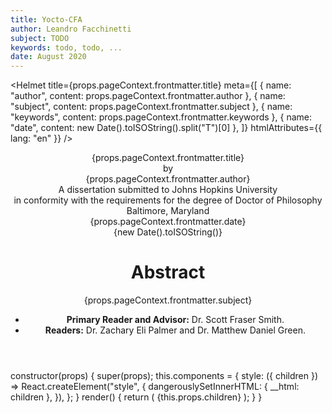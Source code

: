 ```yaml
---
title: Yocto-CFA
author: Leandro Facchinetti
subject: TODO
keywords: todo, todo, ...
date: August 2020
---
```


<Helmet
  title={props.pageContext.frontmatter.title}
  meta={[
    { name: "author", content: props.pageContext.frontmatter.author },
    { name: "subject", content: props.pageContext.frontmatter.subject },
    { name: "keywords", content: props.pageContext.frontmatter.keywords },
    { name: "date", content: new Date().toISOString().split("T")[0] },
  ]}
  htmlAttributes={{ lang: "en" }}
/>

<header>
<div className="title-page">
<div className="title">{props.pageContext.frontmatter.title}</div>
<div className="author">by<br />{props.pageContext.frontmatter.author}</div>
<div className="statement">A dissertation submitted to Johns Hopkins University<br />in conformity with the requirements for the degree of Doctor of Philosophy</div>
<div className="publishing-location">Baltimore, Maryland<br />{props.pageContext.frontmatter.date}</div>
<div className="timestamp draft">{new Date().toISOString()}</div>
</div>

# Abstract

<p>{props.pageContext.frontmatter.subject}</p>

- **Primary Reader and Advisor:** Dr. Scott Fraser Smith.
- **Readers:** Dr. Zachary Eli Palmer and Dr. Matthew Daniel Green.

</header>

<main></main>

<footer></footer>


  constructor(props) {
    super(props);
    this.components = {
      style: ({ children }) =>
        React.createElement("style", {
          dangerouslySetInnerHTML: { __html: children },
        }),
    };
  }
  render() {
    return (
      <MDXProvider components={this.components}>
        {this.props.children}
      </MDXProvider>
    );
  }
}

<style>{`
@import "../node_modules/typeface-pt-serif/index.css";
@import "../node_modules/typeface-pt-mono/index.css";
@import "../node_modules/katex/dist/katex.css";

@page {
  size: US-Letter;
  margin: 1in 1in 1in 1.5in;
  font: 10pt/1 "PT Serif", prince-no-fallback;
  @bottom {
    content: counter(page);
  }
}

body {
  font: 12pt/2 "PT Serif", prince-no-fallback;
  text-align: justify;
  hyphens: auto;
}

a {
  text-decoration: none;
  color: black;
}

code {
  font-family: "PT Mono", prince-no-fallback;
}

p + p {
  margin-top: -1.12em;
  text-indent: 2em;
}

h1,
h2,
h3 {
  line-height: 1.3;
}

h1 {
  break-before: page;
}

h2,
h3 {
  margin-top: 2em;
}

.heading-counter {
  margin-right: 0.5em;
}

pre {
  font-size: 10pt;
  line-height: 1.2;
  white-space: pre-wrap;
}

.grvsc-line {
  display: block;
}

.grvsc-line-highlighted {
  background-color: #e0ffff;
}

.draft {
${
  process.env.NODE_ENV === "development"
    ? `
      font-size: 10pt;
      color: #bbb;
    `
    : `display: none;`
}
}

header { 
  page: header;
}

@page header {
  @bottom {
    content: counter(page, lower-roman);
  }
}

.title-page {
  page: title-page;
  line-height: 1.2;
  text-align: center;
}

@page title-page {
  @bottom {
    content: normal;
  }
}

.title-page .title {
  margin-top: 1.5in;
  text-transform: uppercase;
  font-weight: bold;
  letter-spacing: 2pt;
}

.title-page .author {
  margin-top: 1in;
}

.title-page .statement {
  margin-top: 1.5in;
}

.title-page .publishing-location {
  margin-top: 0.5in;
}

.title-page .timestamp {
  margin-top: 0.5in;
}

.table-of-contents {
  list-style-type: none;
  margin: 0;
}

.table-of-contents a::after {
  content: leader(".  ") target-counter(attr(href), page);
}

.table-of-contents a[data-section="header"]::after {
  content: leader(".  ") target-counter(attr(href), page, lower-roman);
}

main {
  counter-reset: page 1;
}
`}</style>
